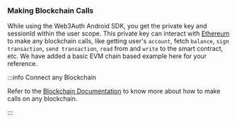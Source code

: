 ### Making Blockchain Calls

While using the Web3Auth Android SDK, you get the private key and sessionId within the user scope. This private key can interact with [Ethereum](https://ethereum.org/) to make any blockchain calls, like getting user's `account`, fetch `balance`, `sign transaction`, `send transaction`, `read` from and `write` to the smart contract, etc. We have added a basic EVM chain based example here for your reference.

:::info Connect any Blockchain

Refer to the [Blockchain Documentation](/connect-blockchain/) to know more about how to make calls on any blockchain.

:::
